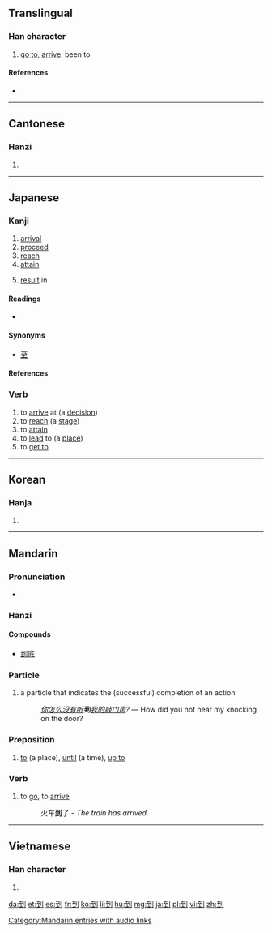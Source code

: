 ==Translingual==
{{stroke order|strokes=8}}
{{stroke order|type=animate}}

===Han character===
{{Han char|rn=18|rad=刀|as=06|sn=8|four=1210<sub>0</sub>|canj=一土中弓 (MGLN)|ids=⿰[[至]][[刂]]}}

# [[go to]], [[arrive]], been to

====References====
* {{Han ref|kx=0138.360|dkj=01950|dj=0314.130|hdz=10334.030|uh=5230|ud=21040|bh=A8EC|bd=43244}}

----

==Cantonese==

===Hanzi===
{{yue-hanzi|jyut=|y=dou3}}

# {{defn|lang=yue|sort=刀06}}

----

==Japanese==

===Kanji===
{{ja-kanji|grade=c|rs=刀06}}

# [[arrival]]
# [[proceed]]
# [[reach]]
# [[attain]]
# {{archaic|lang=ja|skey=いたる}} [[result]] in

====Readings====
* {{ja-readings|on=[[とう]] (tō)|kun=[[いたる]] (itaru) {{colloquial|lang=ja|skey=いたる}}}}

====Synonyms====
* [[至]]

====References====
{{ja-kref
|jis= 457E
|ku= 3794
|shift= 939e
|euc= C5FE
|freq= 1032
|nelson= 3846 
|newnelson= 477 
|halpern= 1264 
|kld= 848  
|heisig= 755 
|tuttle= 2f6.4 
}}

===Verb===
{{ja-verb|k|tr=intrans|type=1|hira=いたる|rom=itaru}}

# to [[arrive]] at (a [[decision]])
# to [[reach]] (a [[stage]])
# to [[attain]]
# to [[lead]] to (a [[place]])
# to [[get to]]

----

==Korean==

===Hanja===
{{ko-hanja|hangeul=도|rv=do|mr=to}}

# {{defn|lang=ko|sort=刀06}}

----

==Mandarin==

===Pronunciation===
* {{audio|zh-dào.ogg|audio}}

===Hanzi===
{{cmn-hanzi|pin=[[dào]] ([[dao4]])|wg=tao<sup>4</sup>}}

====Compounds====
* [[到底]]

===Particle===
{{cmn-prep|ts|pin=dào|pint=dao4|rs=刀06}}
# a particle that indicates the (successful) completion of an action 
#: ''[[你]][[怎么]][[没有]][[听]]'''到'''[[我]][[的]][[敲]][[门]][[声]]?'' &mdash; How did you not hear my knocking on the door?

===Preposition===
{{cmn-prep|ts|pin=dào|pint=dao4|rs=刀06}}
# [[to]] (a place), [[until]] (a time), [[up to]]

===Verb===
{{cmn-verb|ts|pin=dào|pint=dao4|rs=刀06}}
#to [[go]], to [[arrive]]
#:火车'''到'''了 - ''The train has arrived.''

[[Category:Mandarin entries with audio links]]

----

==Vietnamese==

===Han character===
{{vi-hantu|[[đáo]], [[đáu]], [[tráo]]|rs=刀06}}

# {{defn|lang=vi|sort=刀06}}

[[da:到]]
[[et:到]]
[[es:到]]
[[fr:到]]
[[ko:到]]
[[li:到]]
[[hu:到]]
[[mg:到]]
[[ja:到]]
[[pl:到]]
[[vi:到]]
[[zh:到]]